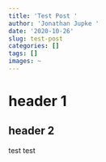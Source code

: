 ```yaml
---
title: 'Test Post '
author: 'Jonathan Jupke '
date: '2020-10-26'
slug: test-post
categories: []
tags: []
images: ~
---
```


# header 1 
## header 2 

test test 